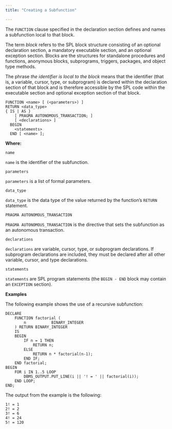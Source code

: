 ```yaml
---
title: "Creating a Subfunction"

---
```


<div id="creating_a_subfunction" class="registered_link"></div>

The `FUNCTION` clause specified in the declaration section defines and names a subfunction local to that block.

The term *block* refers to the SPL block structure consisting of an optional declaration section, a mandatory executable section, and an optional exception section. Blocks are the structures for standalone procedures and functions, anonymous blocks, subprograms, triggers, packages, and object type methods.

The phrase *the identifier is local to the block* means that the identifier (that is, a variable, cursor, type, or subprogram) is declared within the declaration section of that block and is therefore accessible by the SPL code within the executable section and optional exception section of that block.

```text
FUNCTION <name> [ (<parameters>) ]
RETURN <data_type>
{ IS | AS }
    [ PRAGMA AUTONOMOUS_TRANSACTION; ]
    [ <declarations> ]
  BEGIN
    <statements>
  END [ <name> ];
```

**Where:**

`name`

 `name` is the identifier of the subfunction.

`parameters`

 `parameters` is a list of formal parameters.

`data_type`

 `data_type` is the data type of the value returned by the function’s `RETURN` statement.

`PRAGMA AUTONOMOUS_TRANSACTION`

 `PRAGMA AUTONOMOUS_TRANSACTION` is the directive that sets the subfunction as an autonomous transaction.

`declarations`

 `declarations` are variable, cursor, type, or subprogram declarations. If subprogram declarations are included, they must be declared after all other variable, cursor, and type declarations.

`statements`

 `statements` are SPL program statements (the `BEGIN - END` block may contain an `EXCEPTION` section).

**Examples**

The following example shows the use of a recursive subfunction:

```text
DECLARE
    FUNCTION factorial (
        n           BINARY_INTEGER
    ) RETURN BINARY_INTEGER
    IS
    BEGIN
        IF n = 1 THEN
            RETURN n;
        ELSE
            RETURN n * factorial(n-1);
        END IF;
    END factorial;
BEGIN
    FOR i IN 1..5 LOOP
        DBMS_OUTPUT.PUT_LINE(i || '! = ' || factorial(i));
    END LOOP;
END;
```

The output from the example is the following:

```text
1! = 1
2! = 2
3! = 6
4! = 24
5! = 120
```
